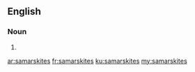 ==English==

===Noun===
{{head|en|plural}}

# {{plural of|samarskite|lang=en|nocat=1}}

[[ar:samarskites]]
[[fr:samarskites]]
[[ku:samarskites]]
[[my:samarskites]]